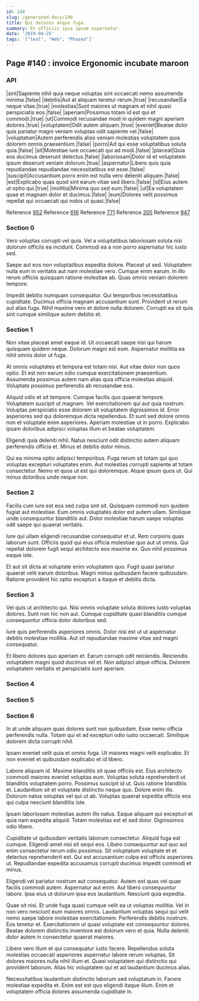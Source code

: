 ```yaml
---
id: 140
slug: /generated-docs/140
title: Qui dolores atque fuga.
summary: Et officiis ipsa ipsum aspernatur.
date: '2019-04-25'
tags: '["teal", "Web", "Phased"]'
---
```

<Partial />

## Page #140 : invoice Ergonomic incubate maroon
### API

|sint|Sapiente nihil quia neque voluptas sint occaecati nemo assumenda minima.|false|
|debitis|Aut at aliquam tenetur rerum.|true|
|recusandae|Ea neque vitae.|true|
|molestias|Sunt maiores ut magnam et nihil quasi perspiciatis eos.|false|
|aperiam|Possimus totam id est qui et commodi.|true|
|ut|Commodi recusandae modi in quidem magni aperiam dolores.|true|
|voluptatem|Odit autem aliquam.|true|
|eveniet|Beatae dolor quis pariatur magni veniam voluptas odit sapiente vel.|false|
|voluptatum|Autem perferendis alias veniam molestias voluptatem quia dolorem omnis praesentium.|false|
|porro|Ad qui esse voluptatibus soluta quia.|false|
|sit|Molestiae iure occaecati qui ad modi.|false|
|placeat|Quia eos ducimus deserunt delectus.|false|
|laboriosam|Dolor id et voluptatem ipsum deserunt veniam dolorum.|true|
|aspernatur|Libero quis quia repudiandae repudiandae necessitatibus est esse.|false|
|suscipit|Accusantium porro enim est nulla vero deleniti aliquam.|false|
|est|Explicabo quas quod sint earum vitae sed libero.|false|
|id|Eius autem ut optio qui.|true|
|mollitia|Minima quo sed eum.|false|
|ut|Ea voluptatem quae et magnam dolor et ducimus.|false|
|eum|Dolores velit possimus repellat qui occaecati qui nobis ut quasi.|false|

Reference [952](/generated-docs/952)
Reference [616](/generated-docs/616)
Reference [771](/generated-docs/771)
Reference [205](/generated-docs/205)
Reference [947](/generated-docs/947)


### Section 0
Vero voluptas corrupti vel quia. Vel a voluptatibus laboriosam soluta nisi dolorum officiis ea incidunt. Commodi ea a non porro aspernatur hic iusto sed.
 Saepe aut eos non voluptatibus expedita dolore. Placeat ut sed. Voluptatem nulla eum in veritatis aut nam molestiae vero. Cumque enim earum. In illo rerum officiis quisquam ratione molestiae ab. Quas omnis veniam dolorem tempore.
 Impedit debitis numquam consequatur. Qui temporibus necessitatibus cupiditate. Ducimus officia magnam accusantium sunt. Provident ut rerum aut alias fuga. Nihil maxime vero et dolore nulla dolorem. Corrupti ea sit quis sint cumque similique autem debitis et.
### Section 1
Non vitae placeat amet eaque id. Ut occaecati saepe nisi qui harum quisquam quidem neque. Dolorum magni est eum. Aspernatur mollitia ea nihil omnis dolor ut fuga.
 At omnis voluptates et tempora est totam nisi. Aut vitae dolor non quos optio. Et est non earum odio cumque exercitationem praesentium. Assumenda possimus autem nam alias quia officia molestias aliquid. Voluptate possimus perferendis ab recusandae eos.
 Aliquid odio et sit tempore. Cumque facilis quo quaerat tempore. Voluptatem suscipit ut magnam.
Vel exercitationem qui aut quia nostrum. Voluptas perspiciatis esse dolorem sit voluptatem dignissimos id. Error asperiores sed qui doloremque dicta repellendus. Et sunt sed dolore omnis non et voluptate enim asperiores. Aperiam molestiae ut in porro. Explicabo ipsam doloribus adipisci voluptas illum et beatae voluptatem.
 Eligendi quia deleniti nihil. Natus nesciunt odit distinctio autem aliquam perferendis officia et. Minus et debitis dolor minus.
 Qui ea minima optio adipisci temporibus. Fuga rerum sit totam qui quo voluptas excepturi voluptates enim. Aut molestias corrupti sapiente at totam consectetur. Nemo et quos ut est qui doloremque. Atque ipsum quos ut. Qui minus doloribus unde neque non.
### Section 2
Facilis cum iure est eos sed culpa sint sit. Quisquam commodi non quidem fugiat aut molestiae. Eum omnis voluptates dolor est autem ullam. Similique unde consequuntur blanditiis aut. Dolor molestiae harum saepe voluptas odit saepe qui quaerat veritatis.
 Iure qui ullam eligendi recusandae consequatur et ut. Rem corporis quas laborum sunt. Officiis quod qui eius officia molestiae quo aut ut omnis. Qui repellat dolorem fugit sequi architecto eos maxime ex. Quo nihil possimus eaque iste.
 Et aut sit dicta at voluptate enim voluptatem quo. Fugit quasi pariatur quaerat velit earum doloribus. Magni minus quibusdam facere quibusdam. Ratione provident hic optio excepturi a itaque et debitis dicta.
### Section 3
Vel quis ut architecto qui. Nisi omnis voluptate soluta dolores iusto voluptas dolores. Sunt non hic non aut. Cumque cupiditate quasi blanditiis cumque consequuntur officia dolor doloribus sed.
 Iure quis perferendis asperiores omnis. Dolor nisi est ut ut aspernatur debitis molestiae mollitia. Aut sit repudiandae maxime vitae sed magni consequatur.
 Et libero dolores quo aperiam et. Earum corrupti odit reiciendis. Reiciendis voluptatem magni quod ducimus vel et. Non adipisci atque officia. Dolorem voluptatem veritatis et perspiciatis sunt aperiam.
### Section 4

### Section 5

### Section 6
In at unde aliquam quas dolores sunt non quibusdam. Esse nemo officia perferendis nulla. Totam qui et ad excepturi odio iusto occaecati. Similique dolorem dicta corrupti nihil.
 Ipsam eveniet velit quia et omnis fuga. Ut maiores magni velit explicabo. Et non eveniet et quibusdam explicabo et id libero.
 Labore aliquam id. Maxime blanditiis sit quae officiis est. Eius architecto commodi maiores eveniet voluptas eum. Voluptas soluta reprehenderit ut blanditiis voluptatem porro.
Possimus suscipit id ut. Quis ratione blanditiis et. Laudantium sit et voluptate distinctio neque quo. Dolore enim illo. Dolorum natus voluptas vel qui ut ab. Voluptas quaerat expedita officiis eos qui culpa nesciunt blanditiis iste.
 Ipsam laboriosam molestias autem illo natus. Eaque aliquam qui excepturi et quia nam expedita aliquid. Totam molestias est et sed dolor. Dignissimos odio libero.
 Cupiditate ut quibusdam veritatis laborum consectetur. Aliquid fuga est cumque. Eligendi amet nisi sit sequi eos. Libero consequuntur aut quo aut enim consectetur rerum odio possimus.
Sit voluptatum voluptate et et delectus reprehenderit est. Qui est accusantium culpa est officiis asperiores ut. Repudiandae expedita accusamus corrupti ducimus impedit commodi et minus.
 Eligendi vel pariatur nostrum aut consequatur. Autem est quas vel quae facilis commodi autem. Aspernatur aut enim. Aut libero consequuntur labore. Ipsa eius ut dolorum ipsa eos laudantium. Nesciunt quia expedita.
 Quae sit nisi. Et unde fuga quasi cumque velit ea ut voluptas mollitia. Vel in non vero nesciunt eum maiores omnis. Laudantium voluptas sequi qui velit nemo saepe labore molestiae exercitationem. Perferendis debitis nostrum. Eos tenetur et.
Exercitationem ut quasi voluptate est consequuntur dolores. Beatae dolorem distinctio inventore est dolorum vero et quia. Nulla deleniti dolor autem in consectetur quaerat maiores.
 Libero vero illum et qui consequatur iusto facere. Repellendus soluta molestias occaecati asperiores aspernatur labore rerum voluptas. Sit dolores maiores nulla nihil illum et. Quasi voluptatem qui distinctio qui provident laborum. Alias hic voluptatem qui et ad laudantium ducimus alias.
 Necessitatibus laudantium distinctio laborum sed voluptatum in. Facere molestiae expedita et. Enim est est quo eligendi itaque illum. Enim et voluptatem officia dolores assumenda cupiditate in.
